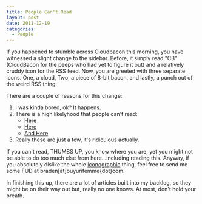 ```yaml
---
title: People Can't Read
layout: post
date: 2011-12-19
categories:
  - People
---
```


If you happened to stumble across Cloudbacon this morning, you have witnessed
a slight change to the sidebar. Before, it simply read "CB" (CloudBacon for
the peeps who had yet to figure it out) and a relatively cruddy icon for the RSS
feed. Now, you are greeted with three separate icons. One, a cloud, Two, a piece of
8-bit bacon, and lastly, a punch out of the weird RSS thing.

There are a couple of reasons for this change:

1. I was kinda bored, ok? It happens.
2. There is a high likelyhood that people can't read:
    * [Here](http://detroit.cbslocal.com/2011/05/04/report-nearly-half-of-detroiters-cant-read/)
    * [Here](http://www.life360.com/blog/rich-americans-cant-read-peoples-emotions/)
    * [And Here](http://thestir.cafemom.com/food_party/129526/white_coke_cans_pulled_because)
3. Really these are just a few, it's ridiculous actually.

If you can't read, THUMBS UP, you know where you are, yet you might not be able
to do too much else from here...including reading this. Anyway, if you absolutely
dislike the whole [iconographic](http://en.wikipedia.org/wiki/Iconography) thing,
feel free to send me some FUD at braden[at]buyurifemme{dot}com.

In finishing this up, there are a lot of articles built into my backlog, so they
might be on their way out but, really no one knows. At most, don't hold your breath.
